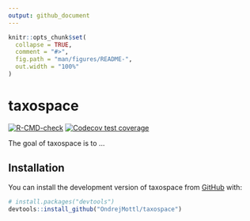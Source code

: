```yaml
---
output: github_document
---
```


<!-- README.md is generated from README.Rmd. Please edit that file -->

```r
knitr::opts_chunk$set(
  collapse = TRUE,
  comment = "#>",
  fig.path = "man/figures/README-",
  out.width = "100%"
)
```

# taxospace

<!-- badges: start -->
[![R-CMD-check](https://github.com/OndrejMottl/taxospace/actions/workflows/R-CMD-check.yaml/badge.svg)](https://github.com/OndrejMottl/taxospace/actions/workflows/R-CMD-check.yaml)
[![Codecov test coverage](https://codecov.io/gh/OndrejMottl/taxospace/branch/main/graph/badge.svg)](https://app.codecov.io/gh/OndrejMottl/taxospace?branch=main)
<!-- badges: end -->

The goal of taxospace is to ...

## Installation

You can install the development version of taxospace from [GitHub](https://github.com/) with:

``` r
# install.packages("devtools")
devtools::install_github("OndrejMottl/taxospace")
```
